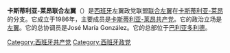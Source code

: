 {{multiple issues|
{{expand|time=2015-10-01T01:58:32+00:00}}
{{unreferenced|time=2015-10-01T01:58:32+00:00}}
}}
'''卡斯蒂利亚-莱昂联合左翼'''（{{lang-es|Izquierda Unida de Castilla y León}}）是[[西班牙|西班牙]]左翼政党联盟[[联合左翼_(西班牙)|联合左翼]]在[[卡斯蒂利亚-莱昂|卡斯蒂利亚-莱昂]]的分支。它成立于1986年，主要成员是[[卡斯蒂利亚-莱昂共产党|卡斯蒂利亚-莱昂共产党]]。它的政治立场是[[左翼|左翼]]。它的总协调员是José María González。它的总部位于[[巴利亚多利德|巴利亚多利德]]。

{{政党小作品}}
[[Category:西班牙共产党|Category:西班牙共产党]]
[[Category:西班牙政党|Category:西班牙政党]]